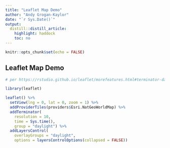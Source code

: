```yaml
---
title: "Leaflet Map Demo"
author: "Andy Grogan-Kaylor"
date: "`r Sys.Date()`"
output: 
  distill::distill_article:
    highlight: haddock
    toc: no
---
```


```r

knitr::opts_chunk$set(echo = FALSE)

```

## Leaflet Map Demo

```r

# per https://rstudio.github.io/leaflet/morefeatures.html#terminator-daynight-indicator

library(leaflet)

leaflet() %>% 
  setView(lng = 0, lat = 0, zoom = 1) %>%
  addProviderTiles(providers$Esri.NatGeoWorldMap) %>%
  addTerminator(
    resolution = 10,
    time = Sys.time(),
    group = "daylight") %>%
  addLayersControl(
    overlayGroups = "daylight",
    options = layersControlOptions(collapsed = FALSE))

```

